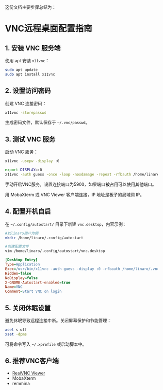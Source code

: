 这份文档主要步骤总结为：

# VNC远程桌面配置指南

## 1. 安装 VNC 服务端

使用 apt 安装 `x11vnc`：

```bash
sudo apt update
sudo apt install x11vnc
```

## 2. 设置访问密码

创建 VNC 连接密码：

```bash
x11vnc -storepasswd
```

生成密码文件，默认保存于 `~/.vnc/passwd`。

## 3. 测试 VNC 服务

启动 VNC 服务：

```bash
x11vnc -usepw -display :0
```

```bash
export DISPLAY=:0
x11vnc -auth guess -once -loop -noxdamage -repeat -rfbauth /home/linaro/.vnc/passwd -rfbport 5900 -shared
```
手动开启VNC服务，设置连接端口为5900，如果端口被占用可以使用其他端口。


用 MobaXterm 或 VNC Viewer 客户端连接，IP 地址是板子的局域网 IP。

## 4. 配置开机自启

在 `~/.config/autostart/` 目录下新建 `vnc.desktop`，内容示例：
```bash
#以linaro用户为例
mkdir /home/linaro/.config/autostart

#创建配置文件
vim /home/linaro/.config/autostart/vnc.desktop
```


```ini
[Desktop Entry]
Type=Application
Exec=/usr/bin/x11vnc -auth guess -display :0 -rfbauth /home/linaro/.vnc/passwd -rfbport 5900 -forever -loop -noxdamage -repeat -shared -capslock -nomodtweak
Hidden=false
NoDisplay=false
X-GNOME-Autostart-enabled=true
Name=VNC
Comment=Start VNC on login
```

## 5. 关闭休眠设置

避免休眠导致远程连接中断。关闭屏幕保护和节能管理：

```bash
xset s off
xset -dpms
```

可将命令写入 `~/.xprofile` 或启动脚本中。

## 6. 推荐VNC客户端

- [RealVNC Viewer](https://www.realvnc.com/en/connect/download/viewer/)
- MobaXterm
- remmina


